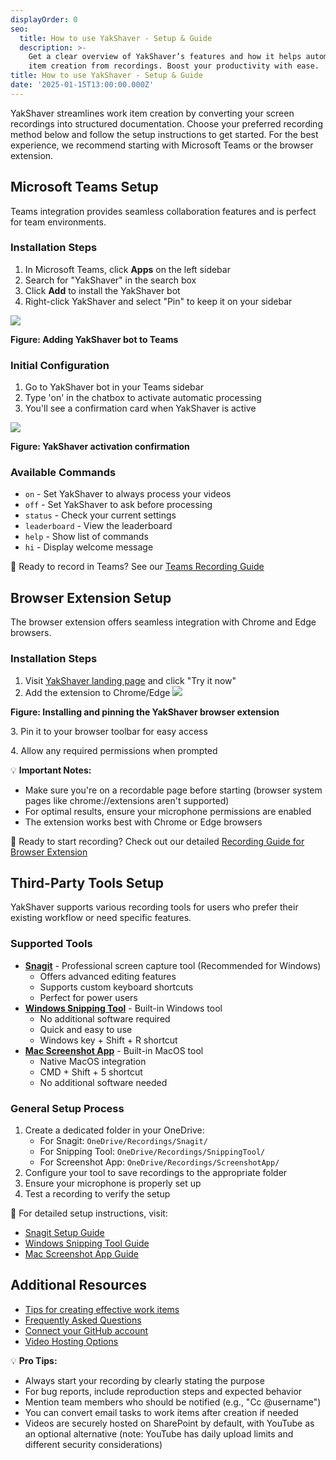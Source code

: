 ```yaml
---
displayOrder: 0
seo:
  title: How to use YakShaver - Setup & Guide
  description: >-
    Get a clear overview of YakShaver’s features and how it helps automate work
    item creation from recordings. Boost your productivity with ease.
title: How to use YakShaver - Setup & Guide
date: '2025-01-15T13:00:00.000Z'
---
```


YakShaver streamlines work item creation by converting your screen recordings into structured documentation. Choose your preferred recording method below and follow the setup instructions to get started. For the best experience, we recommend starting with Microsoft Teams or the browser extension.

## Microsoft Teams Setup

Teams integration provides seamless collaboration features and is perfect for team environments.

### Installation Steps

1. In Microsoft Teams, click **Apps** on the left sidebar
2. Search for "YakShaver" in the search box
3. Click **Add** to install the YakShaver bot
4. Right-click YakShaver and select "Pin" to keep it on your sidebar

![](/adding-bot.png)

**Figure: Adding YakShaver bot to Teams**

### Initial Configuration

1. Go to YakShaver bot in your Teams sidebar
2. Type 'on' in the chatbox to activate automatic processing
3. You'll see a confirmation card when YakShaver is active

![](/turn-on-card.png)

**Figure: YakShaver activation confirmation**

### Available Commands

* `on` - Set YakShaver to always process your videos
* `off` - Set YakShaver to ask before processing
* `status` - Check your current settings
* `leaderboard` - View the leaderboard
* `help` - Show list of commands
* `hi` - Display welcome message

📖 Ready to record in Teams? See our [Teams Recording Guide](/docs/recording-work-item-teams)

## Browser Extension Setup

The browser extension offers seamless integration with Chrome and Edge browsers.

### Installation Steps

1. Visit [YakShaver landing page](https://yakshaver.ai) and click "Try it now"
2. Add the extension to Chrome/Edge
   ![](/YakShaver/Docs/Try-it-now.png)

**Figure: Installing and pinning the YakShaver browser extension**

3\. Pin it to your browser toolbar for easy access

4\. Allow any required permissions when prompted

💡 **Important Notes:**

* Make sure you're on a recordable page before starting (browser system pages like chrome://extensions aren't supported)
* For optimal results, ensure your microphone permissions are enabled
* The extension works best with Chrome or Edge browsers

📖 Ready to start recording? Check out our detailed [Recording Guide for Browser Extension](/docs/recording-work-item-browser-extension)

## Third-Party Tools Setup

YakShaver supports various recording tools for users who prefer their existing workflow or need specific features.

### Supported Tools

* **[Snagit](/docs/recording-work-item-snagit)** - Professional screen capture tool (Recommended for Windows)
  * Offers advanced editing features
  * Supports custom keyboard shortcuts
  * Perfect for power users
* **[Windows Snipping Tool](/docs/recording-work-item-snipping-tool)** - Built-in Windows tool
  * No additional software required
  * Quick and easy to use
  * Windows key + Shift + R shortcut
* **[Mac Screenshot App](/docs/recording-work-item-screenshot-app)** - Built-in MacOS tool
  * Native MacOS integration
  * CMD + Shift + 5 shortcut
  * No additional software needed

### General Setup Process

1. Create a dedicated folder in your OneDrive:
   * For Snagit: `OneDrive/Recordings/Snagit/`
   * For Snipping Tool: `OneDrive/Recordings/SnippingTool/`
   * For Screenshot App: `OneDrive/Recordings/ScreenshotApp/`
2. Configure your tool to save recordings to the appropriate folder
3. Ensure your microphone is properly set up
4. Test a recording to verify the setup

📖 For detailed setup instructions, visit:

* [Snagit Setup Guide](/docs/recording-work-item-snagit)
* [Windows Snipping Tool Guide](/docs/recording-work-item-snipping-tool)
* [Mac Screenshot App Guide](/docs/recording-work-item-screenshot-app)

## Additional Resources

* [Tips for creating effective work items](/docs/yakshaver-tips)
* [Frequently Asked Questions](/docs/frequently-asked-questions)
* [Connect your GitHub account](/docs/connect-your-github-account)
* [Video Hosting Options](/docs/video-hosting)

💡 **Pro Tips:**

* Always start your recording by clearly stating the purpose
* For bug reports, include reproduction steps and expected behavior
* Mention team members who should be notified (e.g., "Cc @username")
* You can convert email tasks to work items after creation if needed
* Videos are securely hosted on SharePoint by default, with YouTube as an optional alternative (note: YouTube has daily upload limits and different security considerations)

